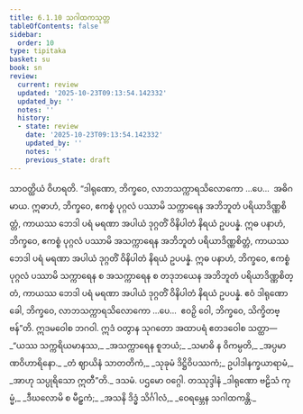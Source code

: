 ```yaml
---
title: 6.1.10 သဂါထကသုတ္တ
tableOfContents: false
sidebar:
  order: 10
type: tipitaka
basket: su
book: sn
review:
  current: review
  updated: '2025-10-23T09:13:54.142332'
  updated_by: ''
  notes: ''
  history:
  - state: review
    date: '2025-10-23T09:13:54.142332'
    updated_by: ''
    notes: ''
    previous_state: draft
---
```



<ReviewStatus review={frontmatter.review} showDetails={true} />

<HypothesisAnnotation frontmatter={frontmatter} />

<DynamicBreadcrumb />

<Division number="166" book="sn" e="ch" v="18" p="304">

<Paragraph number="1043" book="sn">
သာဝတ္ထိယံ ဝိဟရတိ. “ဒါရုဏော, ဘိက္ခဝေ, လာဘသက္ကာရသိလောကော …ပေ…  အဓိဂမာယ. ဣဓာဟံ, ဘိက္ခဝေ, ဧကစ္စံ ပုဂ္ဂလံ ပဿာမိ သက္ကာရေန အဘိဘူတံ ပရိယာဒိဏ္ဏစိတ္တံ, ကာယဿ ဘေဒါ ပရံ မရဏာ အပါယံ ဒုဂ္ဂတိံ ဝိနိပါတံ နိရယံ ဥပပန္နံ. ဣဓ ပနာဟံ, ဘိက္ခဝေ, ဧကစ္စံ ပုဂ္ဂလံ ပဿာမိ အသက္ကာရေန အဘိဘူတံ ပရိယာဒိဏ္ဏစိတ္တံ, ကာယဿ ဘေဒါ ပရံ မရဏာ အပါယံ ဒုဂ္ဂတိံ ဝိနိပါတံ နိရယံ ဥပပန္နံ. ဣဓ ပနာဟံ, ဘိက္ခဝေ, ဧကစ္စံ ပုဂ္ဂလံ ပဿာမိ သက္ကာရေန စ အသက္ကာရေန စ တဒုဘယေန အဘိဘူတံ ပရိယာဒိဏ္ဏစိတ္တံ, ကာယဿ ဘေဒါ ပရံ မရဏာ အပါယံ ဒုဂ္ဂတိံ ဝိနိပါတံ နိရယံ ဥပပန္နံ. ဧဝံ ဒါရုဏော ခေါ, ဘိက္ခဝေ, လာဘသက္ကာရသိလောကော …ပေ…  ဧဝဉှိ ဝေါ, ဘိက္ခဝေ, သိက္ခိတဗ္ဗန်”တိ.
</Paragraph>

<Paragraph number="1044" book="sn">
ဣဒမဝေါစ ဘဂဝါ. ဣဒံ ဝတွာန သုဂတော အထာပရံ ဧတဒဝေါစ သတ္ထာ—
</Paragraph>

<Paragraph number="1045" type="verses" book="sn">
_“ယဿ သက္ကရိယမာနဿ,_  
_အသက္ကာရေန စူဘယံ;_  
_သမာဓိ န ဝိကမ္ပတိ,_  
_အပ္ပမာဏဝိဟာရိနော._  

</Paragraph>

<Paragraph number="1046" type="verses" book="sn">
_တံ ဈာယိနံ သာတတိကံ,_  
_သုခုမံ ဒိဋ္ဌိဝိပဿကံ;_  
ဥပါဒါနက္ခယာရာမံ,_  
_အာဟု သပ္ပုရိသော ဣတီ”တိ._  


</Paragraph>
</Division>

<Paragraph number="1047" type="center" book="sn">
ဒသမံ.



</Paragraph>

<Paragraph number="1048" type="center" book="sn">
ပဌမော ဝဂ္ဂေါ.



</Paragraph>

<Paragraph number="1049" type="center" book="sn">
တဿုဒ္ဒါနံ


</Paragraph>

<Paragraph number="1050" type="verses" book="sn">
_ဒါရုဏော ဗဠိသံ ကုမ္မံ,_  
_ဒီဃလောမိ စ မီဠှကံ;_  
_အသနိ ဒိဒ္ဓံ သိင်္ဂါလံ,_  
_ဝေရမ္ဘေန သဂါထကန္တိ._
</Paragraph>